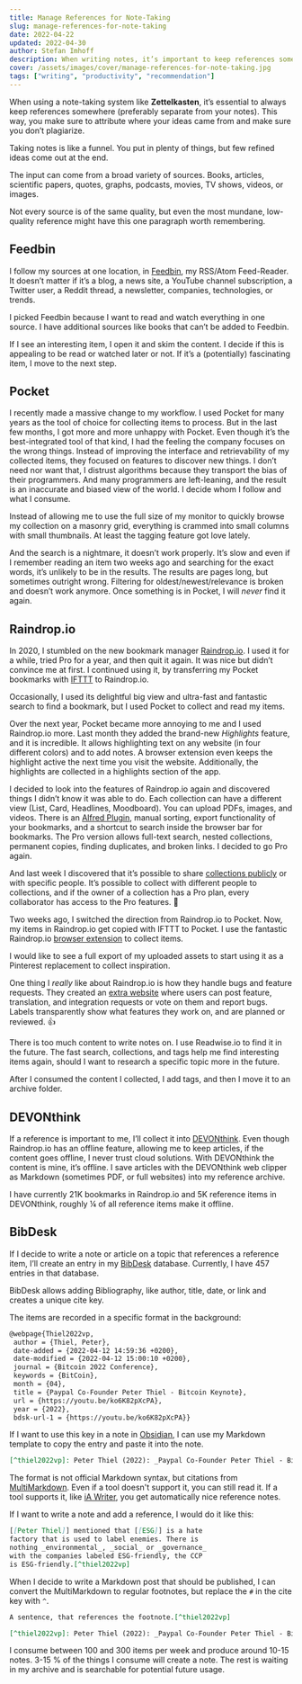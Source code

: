 ```yaml
---
title: Manage References for Note-Taking
slug: manage-references-for-note-taking
date: 2022-04-22
updated: 2022-04-30
author: Stefan Imhoff
description: When writing notes, it’s important to keep references somewhere to make sure our ideas are backed up, and we can quote the source accordingly. This is how I work with my references.
cover: /assets/images/cover/manage-references-for-note-taking.jpg
tags: ["writing", "productivity", "recommendation"]
---
```


When using a note-taking system like **Zettelkasten**, it’s essential to always keep references somewhere (preferably separate from your notes). This way, you make sure to attribute where your ideas came from and make sure you don’t plagiarize.

Taking notes is like a funnel. You put in plenty of things, but few refined ideas come out at the end.

The input can come from a broad variety of sources. Books, articles, scientific papers, quotes, graphs, podcasts, movies, TV shows, videos, or images.

Not every source is of the same quality, but even the most mundane, low-quality reference might have this one paragraph worth remembering.

## Feedbin

I follow my sources at one location, in [Feedbin](https://feedbin.com/), my RSS/Atom Feed-Reader. It doesn’t matter if it’s a blog, a news site, a YouTube channel subscription, a Twitter user, a Reddit thread, a newsletter, companies, technologies, or trends.

I picked Feedbin because I want to read and watch everything in one source. I have additional sources like books that can’t be added to Feedbin.

If I see an interesting item, I open it and skim the content. I decide if this is appealing to be read or watched later or not. If it’s a (potentially) fascinating item, I move to the next step.

## Pocket

I recently made a massive change to my workflow. I used Pocket for many years as the tool of choice for collecting items to process. But in the last few months, I got more and more unhappy with Pocket. Even though it’s the best-integrated tool of that kind, I had the feeling the company focuses on the wrong things. Instead of improving the interface and retrievability of my collected items, they focused on features to discover new things. I don’t need nor want that, I distrust algorithms because they transport the bias of their programmers. And many programmers are left-leaning, and the result is an inaccurate and biased view of the world. I decide whom I follow and what I consume.

Instead of allowing me to use the full size of my monitor to quickly browse my collection on a masonry grid, everything is crammed into small columns with small thumbnails. At least the tagging feature got love lately.

And the search is a nightmare, it doesn’t work properly. It’s slow and even if I remember reading an item two weeks ago and searching for the exact words, it’s unlikely to be in the results. The results are pages long, but sometimes outright wrong. Filtering for oldest/newest/relevance is broken and doesn’t work anymore. Once something is in Pocket, I will _never_ find it again.

## Raindrop.io

In 2020, I stumbled on the new bookmark manager [Raindrop.io](https://raindrop.io/). I used it for a while, tried Pro for a year, and then quit it again. It was nice but didn’t convince me at first. I continued using it, by transferring my Pocket bookmarks with [IFTTT](https://ifttt.com/) to Raindrop.io.

Occasionally, I used its delightful big view and ultra-fast and fantastic search to find a bookmark, but I used Pocket to collect and read my items.

Over the next year, Pocket became more annoying to me and I used Raindrop.io more. Last month they added the brand-new _Highlights_ feature, and it is incredible. It allows highlighting text on any website (in four different colors) and to add notes. A browser extension even keeps the highlight active the next time you visit the website. Additionally, the highlights are collected in a highlights section of the app.

I decided to look into the features of Raindrop.io again and discovered things I didn’t know it was able to do. Each collection can have a different view (List, Card, Headlines, Moodboard). You can upload PDFs, images, and videos. There is an [Alfred Plugin](https://www.packal.org/workflow/search-raindropio), manual sorting, export functionality of your bookmarks, and a shortcut to search inside the browser bar for bookmarks. The Pro version allows full-text search, nested collections, permanent copies, finding duplicates, and broken links. I decided to go Pro again.

And last week I discovered that it’s possible to share [collections publicly](https://raindrop.io/kogakure) or with specific people. It’s possible to collect with different people to collections, and if the owner of a collection has a Pro plan, every collaborator has access to the Pro features. 🤩

Two weeks ago, I switched the direction from Raindrop.io to Pocket. Now, my items in Raindrop.io get copied with IFTTT to Pocket. I use the fantastic Raindrop.io [browser extension](https://raindrop.io/download) to collect items.

I would like to see a full export of my uploaded assets to start using it as a Pinterest replacement to collect inspiration.

One thing I _really_ like about Raindrop.io is how they handle bugs and feature requests. They created an [extra website](https://better.raindrop.io/) where users can post feature, translation, and integration requests or vote on them and report bugs. Labels transparently show what features they work on, and are planned or reviewed. 👍

There is too much content to write notes on. I use Readwise.io to find it in the future. The fast search, collections, and tags help me find interesting items again, should I want to research a specific topic more in the future.

After I consumed the content I collected, I add tags, and then I move it to an archive folder.

## DEVONthink

If a reference is important to me, I’ll collect it into [DEVONthink](https://devontechnologies.com/apps/devonthink). Even though Raindrop.io has an offline feature, allowing me to keep articles, if the content goes offline, I never trust cloud solutions. With DEVONthink the content is mine, it’s offline. I save articles with the DEVONthink web clipper as Markdown (sometimes PDF, or full websites) into my reference archive.

I have currently 21K bookmarks in Raindrop.io and 5K reference items in DEVONthink, roughly ¼ of all reference items make it offline.

## BibDesk

If I decide to write a note or article on a topic that references a reference item, I’ll create an entry in my [BibDesk](https://bibdesk.sourceforge.io/) database. Currently, I have 457 entries in that database.

BibDesk allows adding Bibliography, like author, title, date, or link and creates a unique cite key.

The items are recorded in a specific format in the background:

```tex
@webpage{Thiel2022vp,
 author = {Thiel, Peter},
 date-added = {2022-04-12 14:59:36 +0200},
 date-modified = {2022-04-12 15:00:10 +0200},
 journal = {Bitcoin 2022 Conference},
 keywords = {BitCoin},
 month = {04},
 title = {Paypal Co-Founder Peter Thiel - Bitcoin Keynote},
 url = {https://youtu.be/ko6K82pXcPA},
 year = {2022},
 bdsk-url-1 = {https://youtu.be/ko6K82pXcPA}}
```

If I want to use this key in a note in [Obsidian](https://obsidian.md/), I can use my Markdown template to copy the entry and paste it into the note.

```md
[^thiel2022vp]: Peter Thiel (2022): _Paypal Co-Founder Peter Thiel - Bitcoin Keynote_, <https://youtu.be/ko6K82pXcPA>.
```

The format is not official Markdown syntax, but citations from [MultiMarkdown](https://rawgit.com/fletcher/MultiMarkdown-6-Syntax-Guide/master/index.html). Even if a tool doesn't support it, you can still read it. If a tool supports it, like [iA Writer](https://ia.net/writer), you get automatically nice reference notes.

If I want to write a note and add a reference, I would do it like this:

```md
[[Peter Thiel]] mentioned that [[ESG]] is a hate
factory that is used to label enemies. There is
nothing _environmental_, _social_ or _governance_
with the companies labeled ESG-friendly, the CCP
is ESG-friendly.[^thiel2022vp]
```

When I decide to write a Markdown post that should be published, I can convert the MultiMarkdown to regular footnotes, but replace the `#` in the cite key with `^`.

```md
A sentence, that references the footnote.[^thiel2022vp]

[^thiel2022vp]: Peter Thiel (2022): _Paypal Co-Founder Peter Thiel - Bitcoin Keynote_, <https://youtu.be/ko6K82pXcPA>.
```

I consume between 100 and 300 items per week and produce around 10-15 notes. 3-15 % of the things I consume will create a note. The rest is waiting in my archive and is searchable for potential future usage.
